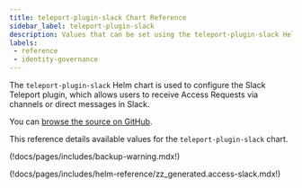 ```yaml
---
title: teleport-plugin-slack Chart Reference
sidebar_label: teleport-plugin-slack
description: Values that can be set using the teleport-plugin-slack Helm chart
labels:
 - reference
 - identity-governance
---
```


The `teleport-plugin-slack` Helm chart is used to configure the Slack Teleport plugin, which allows users to receive Access Requests via channels or direct messages in Slack.

You can [browse the source on GitHub](https://github.com/gravitational/teleport/tree/v(=teleport.version=)/examples/chart/access/slack).

This reference details available values for the `teleport-plugin-slack` chart.

(!docs/pages/includes/backup-warning.mdx!)

(!docs/pages/includes/helm-reference/zz_generated.access-slack.mdx!)

